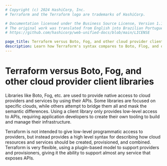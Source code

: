 ```yaml
---
# Copyright (c) 2024 HashiCorp, Inc.
# Terraform and the Terraform logo are trademarks of HashiCorp.

# Documentation licensed under the Business Source License, Version 1.1.
# The original work was translated from English into Brazilian Portuguese.
# https://github.com/hashicorp/web-unified-docs/blob/main/LICENSE

page_title: Terraform versus Boto, Fog, and other cloud provider client libraries
description: Learn how Terraform's syntax compares to Boto, Flog, and other cloud provider client libraries.
---
```


# Terraform versus Boto, Fog, and other cloud provider client libraries

Libraries like Boto, Fog, etc. are used to provide native access
to cloud providers and services by using their APIs. Some
libraries are focused on specific clouds, while others attempt
to bridge them all and mask the semantic differences. Using a client
library only provides low-level access to APIs, requiring application
developers to create their own tooling to build and manage their infrastructure.

Terraform is not intended to give low-level programmatic access to
providers, but instead provides a high level syntax for describing
how cloud resources and services should be created, provisioned, and
combined. Terraform is very flexible, using a plugin-based model to
support providers and provisioners, giving it the ability to support
almost any service that exposes APIs.
